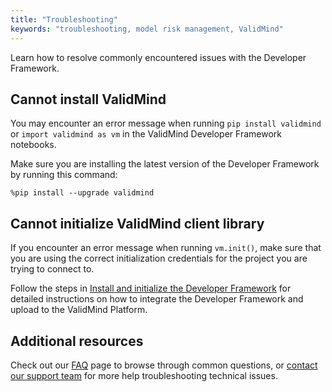 ```yaml
---
title: "Troubleshooting"
keywords: "troubleshooting, model risk management, ValidMind"
---
```


Learn how to resolve commonly encountered issues with the Developer Framework.

## Cannot install ValidMind

You may encounter an error message when running `pip install validmind` or `import validmind as vm` in the ValidMind Developer Framework notebooks.

Make sure you are installing the latest version of the Developer Framework by running this command:

`%pip install --upgrade validmind`

## Cannot initialize ValidMind client library

If you encounter an error message when running `vm.init()`, make sure that you are using the correct initialization credentials for the project you are trying to connect to. 

Follow the steps in [Install and initialize the Developer Framework](install-and-initialize-developer-framework.qmd) for detailed instructions on how to integrate the Developer Framework and upload to the ValidMind Platform.

## Additional resources

Check out our [FAQ](faq.qmd) page to browse through common questions, or [contact our support team](support.qmd) for more help troubleshooting technical issues.
